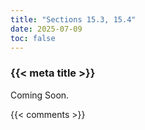 ```yaml
---
title: "Sections 15.3, 15.4"
date: 2025-07-09
toc: false
---
```


### {{< meta title >}}

Coming Soon.


{{< comments >}}
